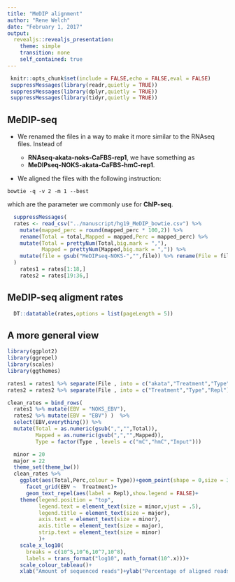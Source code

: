 ```yaml
---
title: "MeDIP alignment"
author: "Rene Welch"
date: "February 1, 2017"
output:
  revealjs::revealjs_presentation:
    theme: simple
    transition: none
    self_contained: true
---
```



```r
 knitr::opts_chunk$set(include = FALSE,echo = FALSE,eval = FALSE)
 suppressMessages(library(readr,quietly = TRUE))
 suppressMessages(library(dplyr,quietly = TRUE))
 suppressMessages(library(tidyr,quietly = TRUE))
```

## MeDIP-seq

* We renamed the files in a way to make it more similar to the RNAseq files. Instead of

    * <b>RNAseq-akata-noks-CaFBS-rep1</b>, we have something as 
    * <b>MeDIPseq-NOKS-akata-CaFBS-hmC-rep1</b>.

* We aligned the files with the following instruction:

```
bowtie -q -v 2 -m 1 --best
```

which are the parameter we commonly use for <b>ChIP-seq</b>.

```r

  suppressMessages(
  rates <- read_csv("../manuscript/hg19_MeDIP_bowtie.csv") %>% 
    mutate(mapped_perc = round(mapped_perc * 100,2)) %>% 
    rename(Total = total,Mapped = mapped,Perc = mapped_perc) %>%
    mutate(Total = prettyNum(Total,big.mark = ","),
           Mapped = prettyNum(Mapped,big.mark = ",")) %>%
    mutate(file = gsub("MeDIPseq-NOKS-","",file)) %>% rename(File = file)
  )
    rates1 = rates[1:18,]
    rates2 = rates[19:36,]

```


## MeDIP-seq aligment rates


```r

  DT::datatable(rates,options = list(pageLength = 5))

```

## A more general view 

```r

library(ggplot2)
library(ggrepel)
library(scales)
library(ggthemes)

rates1 = rates1 %>% separate(File , into = c("akata","Treatment","Type","Repl"),sep = "-") %>% mutate(akata = NULL)
rates2 = rates2 %>% separate(File , into = c("Treatment","Type","Repl"),sep = "-")

clean_rates = bind_rows(
  rates1 %>% mutate(EBV = "NOKS_EBV"),
  rates2 %>% mutate(EBV = "EBV") )  %>% 
  select(EBV,everything()) %>%
  mutate(Total = as.numeric(gsub(",","",Total)),
         Mapped = as.numeric(gsub(",","",Mapped)),
         Type = factor(Type , levels = c("mC","hmC","Input"))) 

```

```r

  minor = 20
  major = 22
  theme_set(theme_bw())
  clean_rates %>%
    ggplot(aes(Total,Perc,colour = Type))+geom_point(shape = 0,size = 3)+
      facet_grid(EBV ~  Treatment)+
      geom_text_repel(aes(label = Repl),show.legend = FALSE)+
    theme(legend.position = "top",
          legend.text = element_text(size = minor,vjust = .5),
          legend.title = element_text(size = major),
          axis.text = element_text(size = minor),
          axis.title = element_text(size = major),
          strip.text = element_text(size = minor)
          )+
    scale_x_log10(
      breaks = c(10^5,10^6,10^7,10^8),
      labels = trans_format("log10", math_format(10^.x)))+
    scale_colour_tableau()+
    xlab("Amount of sequenced reads")+ylab("Percentage of aligned reads")

```


